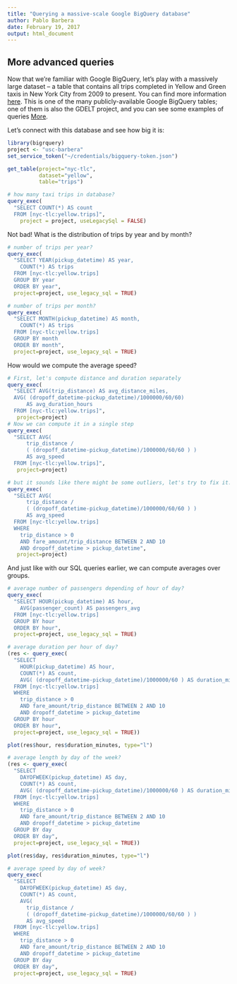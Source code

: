 ```yaml
---
title: "Querying a massive-scale Google BigQuery database"
author: Pablo Barbera
date: February 19, 2017
output: html_document
---
```


## More advanced queries

Now that we're familiar with Google BigQuery, let's play with a massively large dataset -- a table that contains all trips completed in Yellow and Green taxis in New York City from 2009 to present. You can find more information [here](https://cloud.google.com/bigquery/public-data/nyc-tlc-trips). This is one of the many publicly-available Google BigQuery tables; one of them is also the GDELT project, and you can see some examples of queries [More](http://blog.gdeltproject.org/google-bigquery-gkg-2-0-sample-queries/).

Let's connect with this database and see how big it is:

```r
library(bigrquery)
project <- "usc-barbera"
set_service_token("~/credentials/bigquery-token.json")

get_table(project="nyc-tlc",
          dataset="yellow",
          table="trips")

# how many taxi trips in database?
query_exec(
  "SELECT COUNT(*) AS count
  FROM [nyc-tlc:yellow.trips]",
	project = project, useLegacySql = FALSE)
```

Not bad! What is the distribution of trips by year and by month?

```r
# number of trips per year?
query_exec(
  "SELECT YEAR(pickup_datetime) AS year, 
    COUNT(*) AS trips
  FROM [nyc-tlc:yellow.trips]
  GROUP BY year
  ORDER BY year",
  project=project, use_legacy_sql = TRUE)

# number of trips per month?
query_exec(
  "SELECT MONTH(pickup_datetime) AS month, 
    COUNT(*) AS trips
  FROM [nyc-tlc:yellow.trips]
  GROUP BY month
  ORDER BY month",
  project=project, use_legacy_sql = TRUE)
```

How would we compute the average speed?

```r
# First, let's compute distance and duration separately
query_exec(
  "SELECT AVG(trip_distance) AS avg_distance_miles,
  AVG( (dropoff_datetime-pickup_datetime)/1000000/60/60) 
      AS avg_duration_hours
  FROM [nyc-tlc:yellow.trips]",
   project=project)
# Now we can compute it in a single step
query_exec(
  "SELECT AVG(
      trip_distance / 
      ( (dropoff_datetime-pickup_datetime)/1000000/60/60 ) ) 
      AS avg_speed
  FROM [nyc-tlc:yellow.trips]",
   project=project)

# but it sounds like there might be some outliers, let's try to fix it:
query_exec(
  "SELECT AVG(
      trip_distance / 
      ( (dropoff_datetime-pickup_datetime)/1000000/60/60 ) ) 
      AS avg_speed
  FROM [nyc-tlc:yellow.trips]
  WHERE 
    trip_distance > 0
    AND fare_amount/trip_distance BETWEEN 2 AND 10
    AND dropoff_datetime > pickup_datetime",
   project=project)
```

And just like with our SQL queries earlier, we can compute averages over groups.

```r
# average number of passengers depending of hour of day?
query_exec(
  "SELECT HOUR(pickup_datetime) AS hour, 
    AVG(passenger_count) AS passengers_avg
  FROM [nyc-tlc:yellow.trips]
  GROUP BY hour
  ORDER BY hour",
  project=project, use_legacy_sql = TRUE)

# average duration per hour of day?
(res <- query_exec(
  "SELECT 
    HOUR(pickup_datetime) AS hour,
    COUNT(*) AS count,
    AVG( (dropoff_datetime-pickup_datetime)/1000000/60 ) AS duration_minutes
  FROM [nyc-tlc:yellow.trips]
  WHERE 
    trip_distance > 0
    AND fare_amount/trip_distance BETWEEN 2 AND 10
    AND dropoff_datetime > pickup_datetime
  GROUP BY hour
  ORDER BY hour",
  project=project, use_legacy_sql = TRUE))

plot(res$hour, res$duration_minutes, type="l")

# average length by day of the week?
(res <- query_exec(
  "SELECT 
    DAYOFWEEK(pickup_datetime) AS day,
    COUNT(*) AS count,
    AVG( (dropoff_datetime-pickup_datetime)/1000000/60 ) AS duration_minutes
  FROM [nyc-tlc:yellow.trips]
  WHERE 
    trip_distance > 0
    AND fare_amount/trip_distance BETWEEN 2 AND 10
    AND dropoff_datetime > pickup_datetime
  GROUP BY day
  ORDER BY day",
  project=project, use_legacy_sql = TRUE))

plot(res$day, res$duration_minutes, type="l")

# average speed by day of week?
query_exec(
  "SELECT 
    DAYOFWEEK(pickup_datetime) AS day,
    COUNT(*) AS count,
    AVG(
      trip_distance / 
      ( (dropoff_datetime-pickup_datetime)/1000000/60/60 ) ) 
      AS avg_speed
  FROM [nyc-tlc:yellow.trips]
  WHERE 
    trip_distance > 0
    AND fare_amount/trip_distance BETWEEN 2 AND 10
    AND dropoff_datetime > pickup_datetime
  GROUP BY day
  ORDER BY day",
  project=project, use_legacy_sql = TRUE)

```



